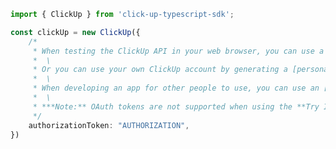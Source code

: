 ```typescript index.ts
import { ClickUp } from 'click-up-typescript-sdk';

const clickUp = new ClickUp({
    /*
     * When testing the ClickUp API in your web browser, you can use a [mock server](https://clickup.com/api) which accepts any value in the **Authorization** header.\
     *  \
     * Or you can use your own ClickUp account by generating a [personal token](https://clickup.com/api).\
     *  \
     * When developing an app for other people to use, you can use an [OAuth flow](https://clickup.com/api).\
     *  \
     * ***Note:** OAuth tokens are not supported when using the **Try It** feature.*
     */
    authorizationToken: "AUTHORIZATION",
})